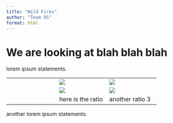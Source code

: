 ```yaml
---
title: "Wild Fires"
author: "Team 05"
format: html
---
```


# We are looking at blah blah blah

lorem ipsum statements.

|  |  |  |
|----|----|----|
|  | ![](photo/After/2024-09-30-00_00_2024-09-30-23_59_Sentinel-2_L2A_NDVI.jpg) | ![](photo/After/2024-09-29-00_00_2024-09-29-23_59_Sentinel-3_OLCI_L2_Land_OTCI.jpg) |
|  | ![](photo/b4/2024-09-03-00_00_2024-09-03-23_59_Sentinel-2_L2A_NDVI.jpg) | ![](photo/b4/2024-09-12-00_00_2024-09-12-23_59_Sentinel-3_OLCI_L2_Land_Custom_script.jpg) |
|  | here is the ratio | another ratio 3 |

another lorem ipsum statements.